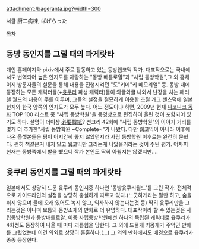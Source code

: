 attachment:/bageranta.jpg?width=300

서클 厨二病棟, ぱげらった

[[목차]]

== 동방 동인지를 그릴 때의 파게랏타 ==
개인 홈페이지와 pixiv에서 주로 활동하고 있는 동방웹코믹 작가. 대표작으로는 국내에서도 번역되어 높은 인지도를 자랑하는 "동방 배틀로얄"과 "사립 동방학원",그 외 홈체이지 방문자들의 설문을 통해 내용을 진행시켜던 "도"키메"키 메모리얼" 등. 동방 내에 등장하는 모든 캐릭터들(+[[윳쿠리]] 파생 캐릭터)들이 와글와글 나와서 난장을 치는 패러렐 월드의 내용이 주를 이루며, 그들의 설정을 절묘하게 이용한 초절 개그 센스덕에 일본 현지와 한국 양쪽의 인지도가 모두 높다. 어느 정도이냐 하면, 2009년 현재 [[니코니코 동화]] TOP 100 리스트 중 "사립 동방학원"을 동영상으로 편집하여 올린 것이 포함되어 있기도 하다. 설명이 더이상 [[必要韓紙]]? 선크리 42회에 "사립 동방학원"의 이야기 거리를 몇개 더 추가한"사립 동방학원 ~Complete~"가 나왔다.
다만 웹코믹이 아니라 이후에 나온 옵셋본들은 평이 어지간히 좋지 않았던지라 사립 동방학원 이후로는 완전히 묻혔다. 괜히 책같은거 내지 말고 웹코믹만 그리는게 나았을거라는 것이 주된 평가. 어차피 현재는 동방쪽에서 발을 뺐으니 작가 본인도 딱히 아쉽지는 않겠지만….

== 윳쿠리 동인지를 그릴 때의 파게랏타 ==
일본에서도 상당히 드문 윳쿠리 동인지중 하나인 '동방윳쿠리월드'를 그린 작가. 전체적으로 가이드라인의 설정을 상당히 충실하게 따르고 있다.(느긋하게라는 말만 하고, 숨을 쉬지 않으며 물에 오래 있어도 녹지 않고, 익사하지 않는다는것 등) 딱히 윳쿠리만을 그리는것은 아니며 보통의 동방소재의 만화로 더 유명하다. 대표작이라 할 수 있는것은 사립동방학원과 동방배틀로얄. 이중 사립동방학원에선 하나의 독립된 캐릭터로 윳쿠리가 4회정도 등장하여 나올 때 마다 괴롭힘을 당한다. 그 외에 드물게 키몽게가 주역인 만화를 그렸었는데 이건 의외로 상당히 훈훈하다.(…) 그 외의 만화에서도 배경으로 윳쿠리가 종종 등장한다. 

